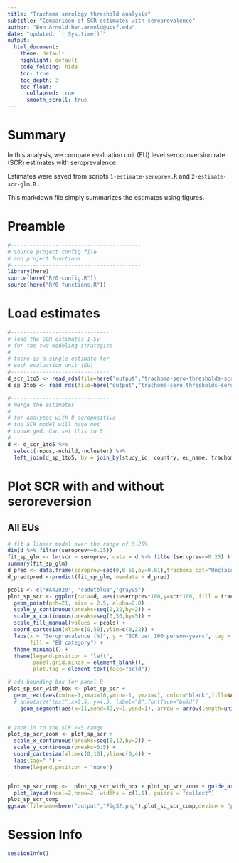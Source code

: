 ```yaml
---
title: "Trachoma serology threshold analysis"
subtitle: "Comparison of SCR estimates with seroprevalence"
author: "Ben Arnold ben.arnold@ucsf.edu"
date: "updated: `r Sys.time()`"
output: 
  html_document:
    theme: default
    highlight: default
    code_folding: hide
    toc: true
    toc_depth: 3
    toc_float:
      collapsed: true
      smooth_scroll: true
---
```


# Summary

In this analysis, we compare evaluation unit (EU) level seroconversion rate (SCR) estimates with seroprevalence.

Estimates were saved from scripts
`1-estimate-seroprev.R` and
`2-estimate-scr-glm.R` .  

This markdown file simply summarizes the estimates using figures.

# Preamble

```r
#-----------------------------------------
# Source project config file
# and project functions
#-----------------------------------------
library(here)
source(here("R/0-config.R"))
source(here("R/0-functions.R"))
```

# Load estimates

```r
#-------------------------------
# load the SCR estimates 1-5y
# for the two modeling strategies
# 
# there is a single estimate for
# each evaluation unit (EU)
#-------------------------------
d_scr_1to5 <- read_rds(file=here("output","trachoma-sero-thresholds-scr-estimates-glm-1to5.rds"))
d_sp_1to5 <- read_rds(file=here("output","trachoma-sero-thresholds-seroprev-estimates-1to5.rds"))

#-------------------------------
# merge the estimates
#
# for analyses with 0 seropositive
# the SCR model will have not
# converged. Can set this to 0
#-------------------------------
d <- d_scr_1to5 %>%
  select(-npos,-nchild,-ncluster) %>%
  left_join(d_sp_1to5, by = join_by(study_id, country, eu_name, trachoma_cat)) 

```

# Plot SCR with and without seroreversion

## All EUs

```r

# fit a linear model over the range of 0-25%
dim(d %>% filter(seroprev<=0.25))
fit_sp_glm <- lm(scr ~ seroprev, data = d %>% filter(seroprev<=0.25) )
summary(fit_sp_glm)
d_pred <- data.frame(seroprev=seq(0,0.50,by=0.01),trachoma_cat="Unclassified")
d_pred$pred <-predict(fit_sp_glm, newdata = d_pred)

pcols <- c("#A42820", "cadetblue","gray95") 
plot_sp_scr <- ggplot(data=d, aes(x=seroprev*100,y=scr*100, fill = trachoma_cat)) + 
  geom_point(pch=21, size = 2.5, alpha=0.8) +
  scale_y_continuous(breaks=seq(0,22,by=2)) +
  scale_x_continuous(breaks=seq(0,50,by=5)) +
  scale_fill_manual(values = pcols) + 
  coord_cartesian(xlim=c(0,50),ylim=c(0,22)) +
  labs(x = "Seroprevalence (%)", y = "SCR per 100 person-years", tag = " ", 
       fill = "EU category") +
  theme_minimal() +
  theme(legend.position = "left",
        panel.grid.minor = element_blank(),
        plot.tag = element_text(face="bold"))

```

```r
# add bounding box for panel B
plot_sp_scr_with_box <- plot_sp_scr +
  geom_rect(aes(xmin=-1,xmax=10,ymin=-1, ymax=4), color="black",fill=NA,linewidth=0.2) +
  # annotate("text",x=0.5, y=4.5, label="B",fontface="bold")
    geom_segment(aes(x=11,xend=49,y=1,yend=1), arrow = arrow(length=unit(0.3,"cm")),linewidth=0.2) 


# zoom in to the SCR <=5 range
plot_sp_scr_zoom <- plot_sp_scr +
  scale_x_continuous(breaks=seq(0,12,by=2)) +
  scale_y_continuous(breaks=0:5) +
  coord_cartesian(xlim=c(0,10),ylim=c(0,4)) +
  labs(tag=" ") +
  theme(legend.position = "none")


plot_sp_scr_comp <-  plot_sp_scr_with_box + plot_sp_scr_zoom + guide_area() +
  plot_layout(ncol=2,nrow=2, widths = c(1,1), guides = "collect")
plot_sp_scr_comp
ggsave(filename=here("output","FigS2.png"),plot_sp_scr_comp,device = "png",height=160,width=180, units="mm")

```

# Session Info
```r
sessionInfo()
```

